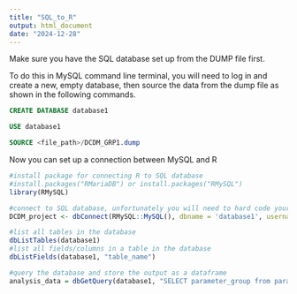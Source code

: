 ```yaml
---
title: "SQL_to_R"
output: html_document
date: "2024-12-28"
---
```


Make sure you have the SQL database set up from the DUMP file first.

To do this in MySQL command line terminal, you will need to log in and create a new, empty database, then source the data from the dump file as shown in the following commands.

```sql
CREATE DATABASE database1

USE database1

SOURCE <file_path>/DCDM_GRP1.dump
```

Now you can set up a connection between MySQL and R

```r
#install package for connecting R to SQL database
#install.packages("RMariaDB") or install.packages("RMySQL")
library(RMySQL)

#connect to SQL database, unfortunately you will need to hard code your login details
DCDM_project <- dbConnect(RMySQL::MySQL(), dbname = 'database1', username = 'your_username', password = 'your_password')

#list all tables in the database
dbListTables(database1)
#list all fields/columns in a table in the database
dbListFields(database1, "table_name")

#query the database and store the output as a dataframe
analysis_data = dbGetQuery(database1, "SELECT parameter_group from parameter")

```
